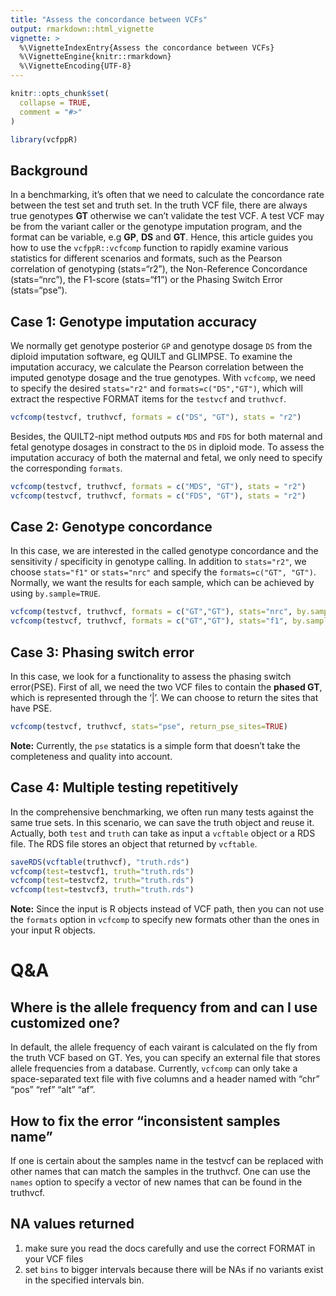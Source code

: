 ```yaml
---
title: "Assess the concordance between VCFs"
output: rmarkdown::html_vignette
vignette: >
  %\VignetteIndexEntry{Assess the concordance between VCFs}
  %\VignetteEngine{knitr::rmarkdown}
  %\VignetteEncoding{UTF-8}
---
```


```r
knitr::opts_chunk$set(
  collapse = TRUE,
  comment = "#>"
)
```

```r
library(vcfppR)
```

## Background

In a benchmarking, it's often that we need to calculate the concordance rate between the test set and truth set. In the truth VCF file, there are always true genotypes **GT** otherwise we can't validate the test VCF. A test VCF may be from the variant caller or the genotype imputation program,  and the format can be variable, e.g **GP**, **DS** and **GT**. Hence, this article guides you how to use the `vcfppR::vcfcomp` function to rapidly examine various statistics for different scenarios and formats, such as the Pearson correlation of genotyping (stats="r2"), the Non-Reference Concordance (stats="nrc"), the F1-score (stats="f1") or the Phasing Switch Error (stats="pse").

## Case 1: Genotype imputation accuracy

We normally get genotype posterior `GP` and genotype dosage `DS` from the diploid imputation software, eg QUILT and GLIMPSE. To examine the imputation accuracy, we calculate the Pearson correlation between the imputed genotype dosage and the true genotypes. With `vcfcomp`, we need to specify the desired `stats="r2"` and `formats=c("DS","GT")`, which will extract the respective FORMAT items for the `testvcf` and `truthvcf`.

```r
vcfcomp(testvcf, truthvcf, formats = c("DS", "GT"), stats = "r2")
```

Besides, the QUILT2-nipt method outputs `MDS` and `FDS` for both maternal and fetal genotype dosages in constract to the `DS` in diploid mode. To assess the imputation accuracy of both the maternal and fetal, we only need to specify the corresponding `formats`.

```r
vcfcomp(testvcf, truthvcf, formats = c("MDS", "GT"), stats = "r2")
vcfcomp(testvcf, truthvcf, formats = c("FDS", "GT"), stats = "r2")
```

## Case 2: Genotype concordance

In this case, we are interested in the called genotype concordance and the sensitivity / specificity in genotype calling. In addition to `stats="r2"`, we choose `stats="f1"` or `stats="nrc"` and specify the `formats=c("GT", "GT")`. Normally, we want the results for each sample, which can be achieved by using `by.sample=TRUE`.

```r
vcfcomp(testvcf, truthvcf, formats = c("GT","GT"), stats="nrc", by.sample=TRUE)
vcfcomp(testvcf, truthvcf, formats = c("GT","GT"), stats="f1", by.sample=TRUE)
```

## Case 3: Phasing switch error

In this case, we look for a functionality to assess the phasing switch error(PSE). First of all, we need the two VCF files to contain the **phased GT**, which is represented through the '|'.  We can choose to return the sites that have PSE. 

```r
vcfcomp(testvcf, truthvcf, stats="pse", return_pse_sites=TRUE)
```

**Note:** Currently, the `pse` statatics is a simple form that doesn't take the completeness and quality into account.

## Case 4: Multiple testing repetitively

In the comprehensive benchmarking, we often run many tests against the same true sets. In this scenario, we can save the truth object and reuse it. Actually, both `test` and `truth` can take as input a `vcftable` object or a RDS file. The RDS file stores an object that returned by `vcftable`.

```r
saveRDS(vcftable(truthvcf), "truth.rds")
vcfcomp(test=testvcf1, truth="truth.rds")
vcfcomp(test=testvcf2, truth="truth.rds")
vcfcomp(test=testvcf3, truth="truth.rds")
```
**Note:** Since the input is R objects instead of VCF path, then you can not use the `formats` option in `vcfcomp` to specify new formats other than the ones in your input R objects.

# Q&A
## Where is the allele frequency from and can I use customized one?

In default, the allele frequency of each vairant is calculated on the fly from the truth VCF based on GT. 
Yes, you can specify an external file that stores allele frequencies from a database. Currently, `vcfcomp` can only take a space-separated text file with five columns and a header named with "chr" "pos" "ref" "alt" "af".

## How to fix the error "inconsistent samples name"

If one is certain about the samples name in the testvcf can be replaced with other names that can match the samples in the truthvcf. One can use the `names` option to specify a vector of new names that can be found in the truthvcf.

## NA values returned

1. make sure you read the docs carefully and use the correct FORMAT in your VCF files
2. set `bins` to bigger intervals because there will be NAs if no variants exist in the specified intervals bin.
